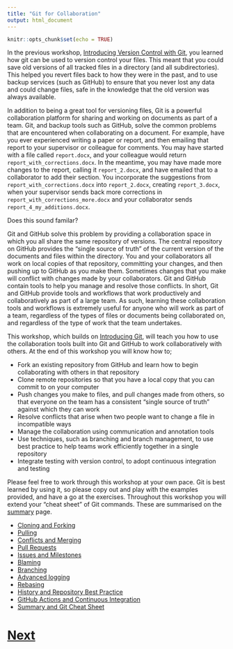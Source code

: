```yaml
---
title: "Git for Collaboration"
output: html_document
---
```


```r
knitr::opts_chunk$set(echo = TRUE)
```

In the previous workshop, [Introducing Version Control with Git](https://chryswoods.com/introducing_git), you learned how git can be
used to version control your files. This meant that you could save old versions of all tracked files in a directory (and all
subdirectories). This helped you revert files back to how they were in the past, and to use backup services (such as GitHub)
to ensure that you never lost any data and could change files, safe in the knowledge that the old version was always available.

In addition to being a great tool for versioning files, Git is a powerful collaboration platform for sharing and working 
on documents as part of a team. Git, and backup tools such as GitHub, solve the common problems that are encountered 
when collaborating on a document. For example, have you ever experienced writing a paper or report, and then emailing 
that report to your supervisor or colleague for comments. You may have started with a file called `report.docx`, and
your colleague would return `report_with_corrections.docx`. In the meantime, you may have made more changes to the 
report, calling it `report_2.docx`, and have emailed that to a collaborator to add their section. You incorporate
the suggestions from `report_with_corrections.docx` into `report_2.docx`, creating `report_3.docx`, when your supervisor
sends back more corrections in `report_with_corrections_more.docx` and your collaborator sends `report_4_my_additions.docx`.

Does this sound familar?

Git and GitHub solve this problem by providing a collaboration space in which you all share the same repository of
versions. The central repository on GitHub provides the "single source of truth" of the current version of the 
documents and files within the directory. You and your collaborators all work on local copies of that repository, 
committing your changes, and then pushing up to GitHub as you make them. Sometimes changes that you make will 
conflict with changes made by your collaborators. Git and GitHub contain tools to help you manage and resolve
those conflicts. In short, Git and GitHub provide tools and workflows that work productively and collaboratively
as part of a large team. As such, learning these collaboration tools and workflows is extremely useful
for anyone who will work as part of a team, regardless of the types of files or documents being collaborated
on, and regardless of the type of work that the team undertakes.

This workshop, which builds on 
[Introducing Git](https://chryswoods.com/introducing_git), will teach you how to use the collaboration
tools built into Git and GitHub to work collaboratively with others. At the end of this workshop you 
will know how to;

* Fork an existing repository from GitHub and learn how to begin collaborating with others 
  in that repository
* Clone remote repositories so that you have a local copy that you can commit to on your computer
* Push changes you make to files, and pull changes made from others, so that everyone on the team
  has a consistent "single source of truth" against which they can work
* Resolve conflicts that arise when two people want to change a file in incompatible ways
* Manage the collaboration using communication and annotation tools
* Use techniques, such as branching and branch management, to use best practice to help teams
  work efficiently together in a single repository
* Integrate testing with version control, to adopt continuous integration and testing

Please feel free to work through this workshop at your own pace. Git is best learned by using it, so
please copy out and play with the examples provided, and have a go at the exercises. Throughout this
workshop you will extend your "cheat sheet" of Git commands. These are summarised on the 
[summary](summary.html) page.

* [Cloning and Forking](forking.html)
* [Pulling](pulling.html)
* [Conflicts and Merging](merging.html)
* [Pull Requests](pullrequests.html)
* [Issues and Milestones](issues.html)
* [Blaming](blaming.html)
* [Branching](branching.html)
* [Advanced logging](logging.html)
* [Rebasing](rebasing.html)
* [History and Repository Best Practice](bestpractice.html)
* [GitHub Actions and Continuous Integration](actions.html)
* [Summary and Git Cheat Sheet](summary.html)

# [Next](forking.html)
